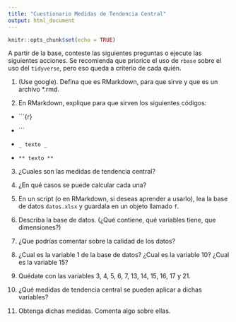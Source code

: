 ```yaml
---
title: "Cuestionario Medidas de Tendencia Central"
output: html_document
---
```


```r
knitr::opts_chunk$set(echo = TRUE)
```

A partir de la base, conteste las siguientes preguntas o ejecute las siguientes acciones. Se recomienda que priorice el uso de `rbase` sobre el uso del `tidyverse`, pero eso queda a criterio de cada quién.

1. (Use google). Defina que es RMarkdown, para que sirve y que es un archivo *.rmd. 

2. En RMarkdown, explique para que sirven los siguientes códigos: 

* ```{r}

* ```

* `_ texto _`

* `** texto **`

3. ¿Cuales son las medidas de tendencia central? 

4. ¿En qué casos se puede calcular cada una? 

5. En un script (o en RMarkdown, si deseas aprender a usarlo), lea la base de datos `datos.xlsx` y guardala en un objeto llamado `f`.

6. Describa la base de datos. (¿Qué contiene, qué variables tiene, que dimensiones?)

7. ¿Que podrías comentar sobre la calidad de los datos?

8. ¿Cual es la variable 1 de la base de datos? ¿Cual es la variable 10? ¿Cual es la variable 15? 

9. Quédate con las variables 3, 4, 5, 6, 7, 13, 14, 15, 16, 17 y 21. 

10. ¿Qué medidas de tendencia central se pueden aplicar a dichas variables? 

11. Obtenga dichas medidas. Comenta algo sobre ellas. 
